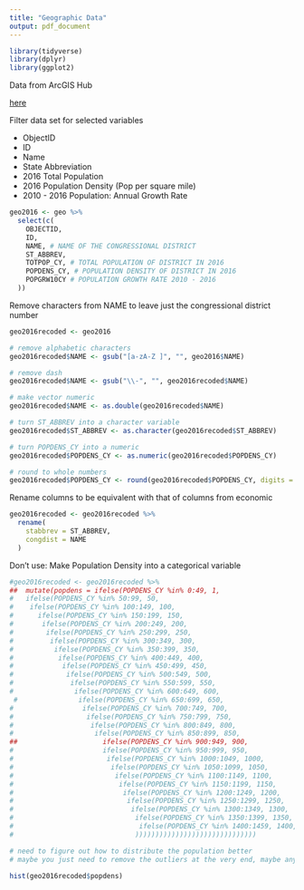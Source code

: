 ```yaml
---
title: "Geographic Data"
output: pdf_document
---
```


```r
library(tidyverse)
library(dplyr)
library(ggplot2)
```

Data from ArcGIS Hub

[here](https://hub.arcgis.com/datasets/ff48bbae433442a38f6c635b8c7baf72_0/data?geometry=11.844%2C-0.129%2C102.899%2C76.650)

Filter data set for selected variables

* ObjectID
* ID
* Name
* State Abbreviation
* 2016 Total Population
* 2016 Population Density (Pop per square mile)
* 2010 - 2016 Population: Annual Growth Rate

```r
geo2016 <- geo %>%
  select(c(
    OBJECTID,
    ID,
    NAME, # NAME OF THE CONGRESSIONAL DISTRICT
    ST_ABBREV,
    TOTPOP_CY, # TOTAL POPULATION OF DISTRICT IN 2016
    POPDENS_CY, # POPULATION DENSITY OF DISTRICT IN 2016
    POPGRW10CY # POPULATION GROWTH RATE 2010 - 2016
  ))
```

Remove characters from NAME to leave just the congressional district number

```r
geo2016recoded <- geo2016

# remove alphabetic characters
geo2016recoded$NAME <- gsub("[a-zA-Z ]", "", geo2016$NAME)

# remove dash
geo2016recoded$NAME <- gsub("\\-", "", geo2016recoded$NAME)

# make vector numeric
geo2016recoded$NAME <- as.double(geo2016recoded$NAME)

# turn ST_ABBREV into a character variable
geo2016recoded$ST_ABBREV <- as.character(geo2016recoded$ST_ABBREV)

# turn POPDENS_CY into a numeric
geo2016recoded$POPDENS_CY <- as.numeric(geo2016recoded$POPDENS_CY)

# round to whole numbers
geo2016recoded$POPDENS_CY <- round(geo2016recoded$POPDENS_CY, digits = 0)
```

Rename columns to be equivalent with that of columns from economic

```r
geo2016recoded <- geo2016recoded %>%
  rename(
    stabbrev = ST_ABBREV,
    congdist = NAME
  )
```





Don't use: Make Population Density into a categorical variable
```r
#geo2016recoded <- geo2016recoded %>%
##  mutate(popdens = ifelse(POPDENS_CY %in% 0:49, 1, 
#   ifelse(POPDENS_CY %in% 50:99, 50,
#    ifelse(POPDENS_CY %in% 100:149, 100,
#      ifelse(POPDENS_CY %in% 150:199, 150,
#       ifelse(POPDENS_CY %in% 200:249, 200,
#        ifelse(POPDENS_CY %in% 250:299, 250,
#         ifelse(POPDENS_CY %in% 300:349, 300,
#          ifelse(POPDENS_CY %in% 350:399, 350,
#           ifelse(POPDENS_CY %in% 400:449, 400,
#            ifelse(POPDENS_CY %in% 450:499, 450,
#             ifelse(POPDENS_CY %in% 500:549, 500,
#              ifelse(POPDENS_CY %in% 550:599, 550,
#               ifelse(POPDENS_CY %in% 600:649, 600,
 #               ifelse(POPDENS_CY %in% 650:699, 650,
#                 ifelse(POPDENS_CY %in% 700:749, 700,
#                  ifelse(POPDENS_CY %in% 750:799, 750,
#                   ifelse(POPDENS_CY %in% 800:849, 800,
#                    ifelse(POPDENS_CY %in% 850:899, 850,
##                     ifelse(POPDENS_CY %in% 900:949, 900,
#                      ifelse(POPDENS_CY %in% 950:999, 950,
#                       ifelse(POPDENS_CY %in% 1000:1049, 1000,
#                        ifelse(POPDENS_CY %in% 1050:1099, 1050,
#                         ifelse(POPDENS_CY %in% 1100:1149, 1100,
#                          ifelse(POPDENS_CY %in% 1150:1199, 1150,
#                           ifelse(POPDENS_CY %in% 1200:1249, 1200,
#                            ifelse(POPDENS_CY %in% 1250:1299, 1250,
#                             ifelse(POPDENS_CY %in% 1300:1349, 1300,
#                              ifelse(POPDENS_CY %in% 1350:1399, 1350,
#                               ifelse(POPDENS_CY %in% 1400:1459, 1400, 999999
#                              ))))))))))))))))))))))))))))))

# need to figure out how to distribute the population better
# maybe you just need to remove the outliers at the very end, maybe anything over 4,000 per square mile?
```

```r
hist(geo2016recoded$popdens)
```

